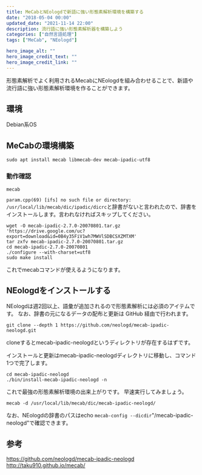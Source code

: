 ```yaml
---
title: MeCabとNEologdで新語に強い形態素解析環境を構築する
date: "2018-05-04 00:00"
updated_date: "2021-11-14 22:00"
description: 流行語に強い形態素解析器を構築しよう
categories: ["自然言語処理"]
tags: ["MeCab", "NEologd"]

hero_image_alt: ""
hero_image_credit_text: ""
hero_image_credit_link: ""
---
```

形態素解析でよく利用されるMecabにNEologdを組み合わせることで、新語や流行語に強い形態素解析環境を作ることができます。

## 環境
Debian系OS

## MeCabの環境構築

```
sudo apt install mecab libmecab-dev mecab-ipadic-utf8
```

### 動作確認

```
mecab
```

`param.cpp(69) [ifs] no such file or directory: /usr/local/lib/mecab/dic/ipadic/dicrc`と辞書がないと言われたので、辞書をインストールします。言われなければスキップしてください。

```
wget -O mecab-ipadic-2.7.0-20070801.tar.gz 'https://drive.google.com/uc?export=download&id=0B4y35FiV1wh7MWVlSDBCSXZMTXM'
tar zxfv mecab-ipadic-2.7.0-20070801.tar.gz
cd mecab-ipadic-2.7.0-20070801
./configure --with-charset=utf8
sudo make install
```

これでmecabコマンドが使えるようになります。

## NEologdをインストールする
NEologdは週2回以上、語彙が追加されるので形態素解析には必須のアイテムです。
なお、辞書の元になるデータの配布と更新は GitHub 経由で行われます。

```
git clone --depth 1 https://github.com/neologd/mecab-ipadic-neologd.git
```

cloneするとmecab-ipadic-neologdというディレクトリが存在するはずです。

インストールと更新はmecab-ipadic-neologdディレクトリに移動し、コマンド1つで完了します。

```
cd mecab-ipadic-neologd
./bin/install-mecab-ipadic-neologd -n
```

これで最強の形態素解析環境の出来上がりです。
早速実行してみましょう。

```
mecab -d /usr/local/lib/mecab/dic/mecab-ipadic-neologd/
```

なお、NEologdの辞書のパスはecho `mecab-config --dicdir`"/mecab-ipadic-neologd"で確認できます。

## 参考
https://github.com/neologd/mecab-ipadic-neologd
http://taku910.github.io/mecab/